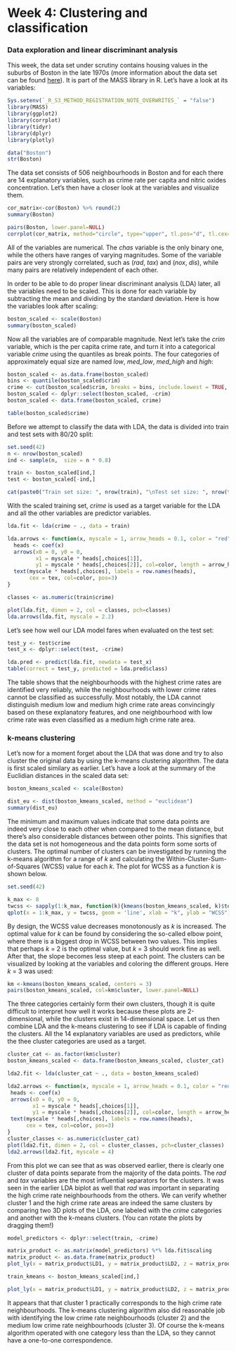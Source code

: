 # Week 4: Clustering and classification

### Data exploration and linear discriminant analysis

This week, the data set under scrutiny contains housing values in the suburbs of Boston in the late 1970s (more information about the data set can be found [here](https://stat.ethz.ch/R-manual/R-devel/library/MASS/html/Boston.html)). It is part of the MASS library in R. Let's have a look at its variables:

```r
Sys.setenv(`_R_S3_METHOD_REGISTRATION_NOTE_OVERWRITES_` = "false")
library(MASS)
library(ggplot2)
library(corrplot)
library(tidyr)
library(dplyr)
library(plotly)
```

```r
data("Boston")
str(Boston)
```

The data set consists of 506 neighbourhoods in Boston and for each there are 14 explanatory variables, such as crime rate per capita and nitric oxides concentration. Let's then have a closer look at the variables and visualize them.

```r
cor_matrix<-cor(Boston) %>% round(2)
summary(Boston)
```
```r

pairs(Boston, lower.panel=NULL)
corrplot(cor_matrix, method="circle", type="upper", tl.pos="d", tl.cex=0.9)
```

All of the variables are numerical. The *chas* variable is the only binary one, while the others have ranges of varying magnitudes. Some of the variable pairs are very strongly correlated, such as (*rad*, *tax*) and (*nox*, *dis*), while many pairs are relatively independent of each other.

In order to be able to do proper linear discriminant analysis (LDA) later, all the variables need to be scaled. This is done for each variable by subtracting the mean and dividing by the standard deviation. Here is how the variables look after scaling:

```r
boston_scaled <- scale(Boston)
summary(boston_scaled)
```

Now all the variables are of comparable magnitude. Next let's take the *crim* variable, which is the per capita crime rate, and turn it into a categorical variable *crime* using the quantiles as break points. The four categories of approximately equal size are named *low*, *med_low*, *med_high* and *high*:

```r
boston_scaled <- as.data.frame(boston_scaled)
bins <- quantile(boston_scaled$crim)
crime <- cut(boston_scaled$crim, breaks = bins, include.lowest = TRUE, labels = c("low", "med_low", "med_high", "high"))
boston_scaled <- dplyr::select(boston_scaled, -crim)
boston_scaled <- data.frame(boston_scaled, crime)
```
```r
table(boston_scaled$crime)
```
Before we attempt to classify the data with LDA, the data is divided into train and test sets with 80/20 split:

```r
set.seed(42)
n <- nrow(boston_scaled)
ind <- sample(n,  size = n * 0.8)

train <- boston_scaled[ind,]
test <- boston_scaled[-ind,]
```
```r
cat(paste0("Train set size: ", nrow(train), "\nTest set size: ", nrow(test)))
```
With the scaled training set, *crime* is used as a target variable for the LDA and all the other variables are predictor variables. 

```r
lda.fit <- lda(crime ~ ., data = train)

lda.arrows <- function(x, myscale = 1, arrow_heads = 0.1, color = "red", tex = 0.75, choices = c(1,2)){
  heads <- coef(x)
  arrows(x0 = 0, y0 = 0, 
         x1 = myscale * heads[,choices[1]], 
         y1 = myscale * heads[,choices[2]], col=color, length = arrow_heads)
  text(myscale * heads[,choices], labels = row.names(heads), 
       cex = tex, col=color, pos=3)
}

classes <- as.numeric(train$crime)

plot(lda.fit, dimen = 2, col = classes, pch=classes)
lda.arrows(lda.fit, myscale = 2.2)
```

Let's see how well our LDA model fares when evaluated on the test set:

```r
test_y <- test$crime
test_x <- dplyr::select(test, -crime)

lda.pred <- predict(lda.fit, newdata = test_x)
table(correct = test_y, predicted = lda.pred$class)
```

The table shows that the neighbourhoods with the highest crime rates are identified very reliably, while the neighbourhoods with lower crime rates cannot be classified as successfully. Most notably, the LDA cannot distinguish medium low and medium high crime rate areas convincingly based on these explanatory features, and one neighbourhood with low crime rate was even classified as a medium high crime rate area.

### k-means clustering

Let's now for a moment forget about the LDA that was done and try to also cluster the original data by using the k-means clustering algorithm. The data is first scaled similary as earlier. Let's have a look at the summary of the Euclidian distances in the scaled data set:

```r
boston_kmeans_scaled <- scale(Boston)

dist_eu <- dist(boston_kmeans_scaled, method = "euclidean")
summary(dist_eu)
```

The minimum and maximum values indicate that some data points are indeed very close to each other when compared to the mean distance, but there's also considerable distances between other points. This signifies that the data set is not homogeneous and the data points form some sorts of clusters. The optimal number of clusters can be investigated by running the k-means algorithm for a range of *k* and calculating the Within-Cluster-Sum-of-Squares (WCSS) value for each *k*. The plot for WCSS as a function *k* is shown below.

```r
set.seed(42)

k_max <- 8
twcss <- sapply(1:k_max, function(k){kmeans(boston_kmeans_scaled, k)$tot.withinss})
qplot(x = 1:k_max, y = twcss, geom = 'line', xlab = "k", ylab = "WCSS")
```

By design, the WCSS value decreases monotonously as *k* is increased. The optimal value for *k* can be found by considering the so-called elbow point, where there is a biggest drop in WCSS between two values. This implies that perhaps *k* = 2 is the optimal value, but *k* = 3 should work fine as well. After that, the slope becomes less steep at each point. The clusters can be visualized by looking at the variables and coloring the different groups. Here *k* = 3 was used:

```r
km <-kmeans(boston_kmeans_scaled, centers = 3)
pairs(boston_kmeans_scaled, col=km$cluster, lower.panel=NULL)
```

The three categories certainly form their own clusters, though it is quite difficult to interpret how well it works because these plots are 2-dimensional, while the clusters exist in 14-dimensional space. Let us then combine LDA and the k-means clustering to see if LDA is capable of finding the clusters. All the 14 explanatory variables are used as predictors, while the thee cluster categories are used as a target.

```r
cluster_cat <- as.factor(km$cluster)
boston_kmeans_scaled <- data.frame(boston_kmeans_scaled, cluster_cat)
```

```r
lda2.fit <- lda(cluster_cat ~ ., data = boston_kmeans_scaled)

lda2.arrows <- function(x, myscale = 1, arrow_heads = 0.1, color = "red", tex = 0.75, choices = c(1,2)){
 heads <- coef(x)
 arrows(x0 = 0, y0 = 0, 
        x1 = myscale * heads[,choices[1]], 
        y1 = myscale * heads[,choices[2]], col=color, length = arrow_heads)
 text(myscale * heads[,choices], labels = row.names(heads), 
      cex = tex, col=color, pos=3)
}
cluster_classes <- as.numeric(cluster_cat)
plot(lda2.fit, dimen = 2, col = cluster_classes, pch=cluster_classes)
lda2.arrows(lda2.fit, myscale = 4)
```

From this plot we can see that as was observed earlier, there is clearly one cluster of data points separate from the majority of the data points. The *rad* and *tax* variables are the most influential separators for the clusters. It was seen in the earlier LDA biplot as well that *rad* was important in separating the high crime rate neighbourhoods from the others. We can verify whether cluster 1 and the high crime rate areas are indeed the same clusters by comparing two 3D plots of the LDA, one labeled with the *crime* categories and another with the k-means clusters. (You can rotate the plots by dragging them!) 

```r
model_predictors <- dplyr::select(train, -crime)

matrix_product <- as.matrix(model_predictors) %*% lda.fit$scaling
matrix_product <- as.data.frame(matrix_product)
plot_ly(x = matrix_product$LD1, y = matrix_product$LD2, z = matrix_product$LD3, type= 'scatter3d', mode='markers', color=train$crime)
```

```r
train_kmeans <- boston_kmeans_scaled[ind,]

plot_ly(x = matrix_product$LD1, y = matrix_product$LD2, z = matrix_product$LD3, type= 'scatter3d', mode='markers', color=train_kmeans$cluster_cat)
```

It appears that that cluster 1 practically corresponds to the high crime rate neighbourhoods. The k-means clustering algorithm also did reasonable job with identifying the low crime rate neighbourhoods (cluster 2) and the medium low crime rate neighbourhoods (cluster 3). Of course the k-means algorithm operated with one category less than the LDA, so they cannot have a one-to-one correspondence.